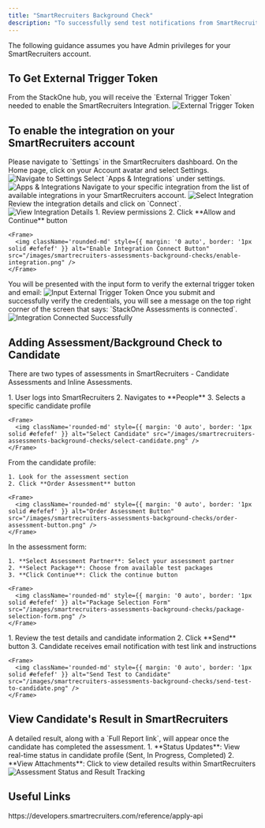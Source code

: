 ```yaml
---
title: "SmartRecruiters Background Check"
description: "To successfully send test notifications from SmartRecruiters, follow these steps in your SmartRecruiters account, and complete the necessary actions."
---
```



<Warning>
  The following guidance assumes you have Admin privileges for your SmartRecruiters
  account.
</Warning>

## To Get External Trigger Token
<Steps>
  <Step title="To get the External Trigger Token">
  From the StackOne hub, you will receive the `External Trigger Token` needed to enable the SmartRecruiters Integration.
    <Frame>
      <img className='rounded-md' style={{ margin: '0 auto', border: '1px solid #efefef' }} alt="External Trigger Token" src="/images/smartrecruiters-assessments-background-checks/external-trigger-token.png" />
    </Frame>
  </Step>
</Steps>


## To enable the integration on your SmartRecruiters account
<Steps>
  <Step title="Go to Settings">
    Please navigate to `Settings` in the SmartRecruiters dashboard. On the Home page, click on your Account avatar and select Settings.
    <Frame>
      <img className='rounded-md' style={{ margin: '0 auto', border: '1px solid #efefef' }} alt="Navigate to Settings" src="/images/smartrecruiters-assessments-background-checks/sandbox-settings.png" />
    </Frame>
  </Step>

  <Step title="Select Apps & Integrations">
    Select `Apps & Integrations` under settings.
    <Frame>
      <img className='rounded-md' style={{ margin: '0 auto', border: '1px solid #efefef' }} alt="Apps & Integrations" src="/images/smartrecruiters-assessments-background-checks/integration-page.png" />
    </Frame>
  </Step>

  <Step title="Select your Integration">
    Navigate to your specific integration from the list of available integrations in your SmartRecruiters account.
    <Frame>
      <img className='rounded-md' style={{ margin: '0 auto', border: '1px solid #efefef' }} alt="Select Integration" src="/images/smartrecruiters-assessments-background-checks/select-integration.png" />
    </Frame>
  </Step>

  <Step title="View Details">
    Review the integration details and click on `Connect`.
    <Frame>
      <img className='rounded-md' style={{ margin: '0 auto', border: '1px solid #efefef' }} alt="View Integration Details" src="/images/smartrecruiters-assessments-background-checks/integration-details.png" />
    </Frame>
  </Step>

  <Step title="Enable Integration">
    1. Review permissions
    2. Click **Allow and Continue** button

    <Frame>
      <img className='rounded-md' style={{ margin: '0 auto', border: '1px solid #efefef' }} alt="Enable Integration Connect Button" src="/images/smartrecruiters-assessments-background-checks/enable-integration.png" />
    </Frame>
  </Step>

  <Step title="Verify External Trigger Token">
    You will be presented with the input form to verify the external trigger token and email:
    <Frame>
      <img className='rounded-md' style={{ margin: '0 auto', border: '1px solid #efefef' }} alt="Input External Trigger Token" src="/images/smartrecruiters-assessments-background-checks/input-external-trigger-token.png" />
    </Frame>
  </Step>

  <Step title="Click Submit">
    Once you submit and successfully verify the credentials, you will see a message on the top right corner of the screen that says: `StackOne Assessments is connected`.
    <Frame>
      <img className='rounded-md' style={{ margin: '0 auto', border: '1px solid #efefef' }} alt="Integration Connected Successfully" src="/images/smartrecruiters-assessments-background-checks/integration-connected.png" />
    </Frame>
  </Step>
</Steps>


## Adding Assessment/Background Check to Candidate
There are two types of assessments in SmartRecruiters - Candidate Assessments and Inline Assessments. 

<Steps>
  <Step title="Access Job Application">
    1. User logs into SmartRecruiters
    2. Navigates to **People**
    3. Selects a specific candidate profile

    <Frame>
      <img className='rounded-md' style={{ margin: '0 auto', border: '1px solid #efefef' }} alt="Select Candidate" src="/images/smartrecruiters-assessments-background-checks/select-candidate.png" />
    </Frame>
  </Step>

  <Step title="Initiate Assessment/Background Check">
    From the candidate profile:
    
    1. Look for the assessment section
    2. Click **Order Assessment** button
    
    <Frame>
      <img className='rounded-md' style={{ margin: '0 auto', border: '1px solid #efefef' }} alt="Order Assessment Button" src="/images/smartrecruiters-assessments-background-checks/order-assessment-button.png" />
    </Frame>
  </Step>

  <Step title="Select Package">
    In the assessment form:
    
    1. **Select Assessment Partner**: Select your assessment partner
    2. **Select Package**: Choose from available test packages
    3. **Click Continue**: Click the continue button 
    
    <Frame>
      <img className='rounded-md' style={{ margin: '0 auto', border: '1px solid #efefef' }} alt="Package Selection Form" src="/images/smartrecruiters-assessments-background-checks/package-selection-form.png" />
    </Frame>
  </Step>

  <Step title="Send to Candidate">
    1. Review the test details and candidate information
    2. Click **Send** button
    3. Candidate receives email notification with test link and instructions

    <Frame>
      <img className='rounded-md' style={{ margin: '0 auto', border: '1px solid #efefef' }} alt="Send Test to Candidate" src="/images/smartrecruiters-assessments-background-checks/send-test-to-candidate.png" />
    </Frame>
  </Step>
</Steps>


## View Candidate's Result in SmartRecruiters
<Steps>
    <Step title="To get the result details">
      A detailed result, along with a `Full Report link`, will appear once the candidate has completed the assessment.
      1. **Status Updates**: View real-time status in candidate profile (Sent, In Progress, Completed)
      2. **View Attachments**: Click to view detailed results within SmartRecruiters
      <Frame>
       <img className='rounded-md' style={{ margin: '0 auto', border: '1px solid #efefef' }} alt="Assessment Status and Result Tracking" src="/images/smartrecruiters-assessments-background-checks/assessment-status-and-result-tracking.png" />
      </Frame>
    </Step>
</Steps>

<IntegrationFooter />

## Useful Links
<Card title="API Reference" icon="link" href="https://developers.smartrecruiters.com/reference/apply-api">
    https://developers.smartrecruiters.com/reference/apply-api
</Card>
